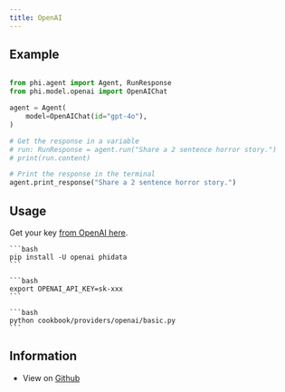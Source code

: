 ```yaml
---
title: OpenAI
---
```


## Example

<CodeGroup>

```python agent.py

from phi.agent import Agent, RunResponse
from phi.model.openai import OpenAIChat

agent = Agent(
    model=OpenAIChat(id="gpt-4o"),
)

# Get the response in a variable
# run: RunResponse = agent.run("Share a 2 sentence horror story.")
# print(run.content)

# Print the response in the terminal
agent.print_response("Share a 2 sentence horror story.")

```

</CodeGroup>

## Usage

Get your key [from OpenAI here](https://platform.openai.com/account/api-keys).

<Steps>
  <Snippet file="create-venv-step.mdx" />

  <Step title="Install libraries">

    ```bash
    pip install -U openai phidata
    ```

  </Step>

  <Step title="Export `OPENAI_API_KEY`">

    ```bash
    export OPENAI_API_KEY=sk-xxx
    ```

  </Step>

  <Step title="Run OpenAI Agent">

    ```bash
    python cookbook/providers/openai/basic.py
    ```

  </Step>

  </Steps>

## Information

- View on [Github](https://github.com/phidatahq/phidata/tree/main/cookbook/providers/openai/basic.py)
